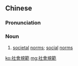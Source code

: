 {{also|社会规范}}
==Chinese==
{{zh-forms|s=社会规范|type=22}}

===Pronunciation===
{{zh-pron
|m=shèhuì guīfàn
|c=se5 wui6-2 kwai1 faan6
|cat=n
}}

===Noun===
{{zh-noun}}

# [[society|societal]] [[norms]]; [[social]] [[norms]]

[[ko:社會規範]]
[[mg:社會規範]]